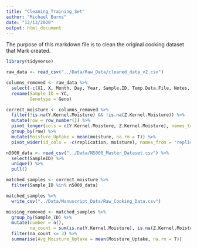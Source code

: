 ```yaml
---
title: "Cleaning_Training_Set"
author: "Michael Burns"
date: "12/13/2020"
output: html_document
---
```


The purpose of this markdown file is to clean the original cooking dataset that Mark created.

```r
library(tidyverse)
```

```r
raw_data <- read_csv("../Data/Raw_Data/cleaned_data_v2.csv")
```

```r
columns_removed <- raw_data %>%
  select(-c(X1, X, Month, Day, Year, Sample.ID, Temp.Data.File, Notes, Notes.1, Notes.2, Notes.3, Notes.4, Moisture.Avg)) %>% # Removed moisture average so I can calculate it myself to not get NA's when only one value is missing
  rename(Sample_ID = YC,
         Genotype = Geno)
```

```r
correct_moisture <- columns_removed %>%
  filter(!is.na(Y.Kernel.Moisture) && !is.na(Z.Kernel.Moisture)) %>%
  mutate(row = row_number()) %>%
  pivot_longer(cols = c(Y.Kernel.Moisture, Z.Kernel.Moisture), names_to = "replication", values_to = "moisture") %>%
  group_by(row) %>%
  mutate(Moisture_Uptake = mean(moisture, na.rm = T)) %>%
  pivot_wider(id_cols = -c(replication, moisture), names_from = "replication", values_from = "moisture")
```

```r
n5000_data <- read_csv("../Data/N5000_Master_Dataset.csv") %>%
  select(SampleID) %>%
  unique() %>%
  pull()
```

```r
matched_samples <- correct_moisture %>%
  filter(Sample_ID %in% n5000_data)
```

```r
matched_samples %>%
  write_csv("../Data/Manuscript_Data/Raw_Cooking_Data.csv")
```


```r
missing_removed <- matched_samples %>%
  group_by(Sample_ID) %>%
  mutate(number = n(),
         na_count = sum(is.na(Y.Kernel.Moisture), is.na(Z.Kernel.Moisture))) %>%
  filter(na_count <= 3) %>%
  summarise(Avg_Moisture_Uptake = mean(Moisture_Uptake, na.rm = T))
```



